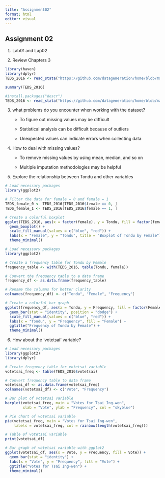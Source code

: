 ---
title: "Assignment02"
format: html
editor: visual
---

## Assignment 02

1.  Lab01 and Lap02

2.  Review Chapters 3

```{r, warning=FALSE}
library(haven) 
library(dplyr) 
TEDS_2016 <- read_stata("https://github.com/datageneration/home/blob/master/DataProgramming/data/TEDS_2016.dta?raw=true")

summary(TEDS_2016)
```

```{r}
#install.packages("descr")
TEDS_2016 <- read_stata("https://github.com/datageneration/home/blob/master/DataProgramming/data/TEDS_2016.dta?raw=true")
```

3.  what problems do you encounter when working with the dataset?
    -   To figure out missing values may be difficult

    -   Statistical analysis can be difficult because of outliers

    -   Unexpected values can indicate errors when collecting data
4.  How to deal with missing values?
    -   To remove missing values by using mean, median, and so on

    -   Multiple imputation methodologies may be helpful
5.  Explore the relationship between Tondu and other variables

```{r}
# Load necessary packages
library(ggplot2)

# Filter the data for female = 0 and female = 1
TEDS_female_0 <- TEDS_2016[TEDS_2016$female == 0, ]
TEDS_female_1 <- TEDS_2016[TEDS_2016$female == 1, ]

# Create a colorful boxplot
ggplot(TEDS_2016, aes(x = factor(female), y = Tondu, fill = factor(female))) +
  geom_boxplot() +
  scale_fill_manual(values = c("blue", "red")) +
  labs(x = "Female", y = "Tondu", title = "Boxplot of Tondu by Female") +
  theme_minimal()
```


```{r}
# Load necessary packages
library(ggplot2)

# Create a frequency table for Tondu by Female
frequency_table <- with(TEDS_2016, table(Tondu, female))

# Convert the frequency table to a data frame
frequency_df <- as.data.frame(frequency_table)

# Rename the columns for better clarity
colnames(frequency_df) <- c("Tondu", "Female", "Frequency")

# Create a colorful bar graph
ggplot(frequency_df, aes(x = Tondu, y = Frequency, fill = factor(Female))) +
  geom_bar(stat = "identity", position = "dodge") +
  scale_fill_manual(values = c("blue", "red")) +
  labs(x = "Tondu", y = "Frequency", fill = "Female") +
  ggtitle("Frequency of Tondu by Female") +
  theme_minimal()
```


6. How about the 'votetsai' variable?
```{r}
# Load necessary packages
library(ggplot2)
library(dplyr)

# Create frequency table for votetsai variable
votetsai_freq <- table(TEDS_2016$votetsai)

# Convert frequency table to data frame
votetsai_df <- as.data.frame(votetsai_freq)
colnames(votetsai_df) <- c("Vote", "Frequency")

# Bar plot of votetsai variable
barplot(votetsai_freq, main = "Votes for Tsai Ing-wen",
        xlab = "Vote", ylab = "Frequency", col = "skyblue")
```


```{r}
# Pie chart of votetsai variable
pie(votetsai_freq, main = "Votes for Tsai Ing-wen", 
    labels = votetsai_freq, col = rainbow(length(votetsai_freq)))
```

```{r}
# Table of votetsai variable
print(votetsai_df)
```

```{r}
# Bar graph of votetsai variable with ggplot2
ggplot(votetsai_df, aes(x = Vote, y = Frequency, fill = Vote)) +
  geom_bar(stat = "identity") +
  labs(x = "Vote", y = "Frequency", fill = "Vote") +
  ggtitle("Votes for Tsai Ing-wen") +
  theme_minimal()
```



